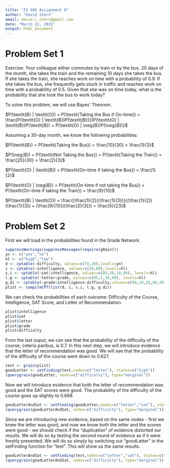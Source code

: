 ```yaml
---
title: "IS 605 Assignment 8"
author: "David Stern"
email: david.c.stern@gmail.com
date: "March 21, 2015"
output: html_document
---
```


Problem Set 1
=============

Exercise: Your colleague either commutes by train or by the bus. 20 days of the month,
she takes the train and the remaining 10 days she takes the bus. If she takes the
train, she reaches work on time with a probability of 0.9. If she takes the bus, she
frequently gets stuck in traffic and reaches work on time with a probability of 0.5.
Given that she was on time today, what is the probability that she took the bus to
work today?

To solve this problem, we will use Bayes' Theorem. 

$P(\textit{B} | \textit{O}) = P(\textit{Taking the Bus if On-time}) = \frac{P(\textit{O} | \textit{B})P(\textit{B})}{P(\textit{O} | \textit{B})P(\textit{B}) + P(\textit{O} | \neg{B})P(\neg{B})}$

Assuming a 30-day month, we know the following probabilities:

$P(\textit{B}) = P(\textit{Taking the Bus}) = \frac{10}{30} = \frac{1}{3}$

$P(\neg{B}) = P(\textit{Not Taking the Bus}) = P(\textit{Taking the Train}) = \frac{20}{30} = \frac{2}{3}$

$P(\textit{O} | \textit{B}) = P(\textit{On-time if taking the Bus}) = \frac{1}{2}$

$P(\textit{O} | \neg{B}) = P(\textit{On-time if not taking the Bus}) = P(\textit{On-time if taking the Train}) = \frac{9}{10}$

$P(\textit{B} | \textit{O}) = \frac{(\frac{1}{2})(\frac{1}{3})}{(\frac{1}{2})(\frac{1}{3}) + (\frac{9}{10})(\frac{2}{3})} = \frac{5}{23}$ 

Problem Set 2
=============

First we will load in the probabilities found in the Grade Network:

```r
suppressWarnings(suppressMessages(require(gRain)))
yn <- c("yes","no")
hl <- c("high","low")
d <- cptable(~difficulty, values=c(70,30),levels=yn) 
i <- cptable(~intelligence, values=c(20,80),levels=hl) 
s.i <- cptable(~sat|intelligence, values=c(80,20,10,90), levels=hl)
l.g <- cptable(~letter|grade, values=c(95,5,10,90), levels=hl) 
g.di <- cptable(~grade|intelligence:difficulty,values=c(90,10,20,80,99,1,40,60),levels=hl)
plist <- compileCPT(list(d, i, s.i, l.g, g.di))
```

We can check the probabilities of each outcome: Difficulty of the Course, Intelligence, SAT Score, and Letter of Recommendation.

```r
plist$intelligence
plist$sat
plist$letter
plist$grade
plist$difficulty
```

From the last ouput, we can see that the probability of the difficulty of the course, ceteris paribus, is 0.7. In this next step, we will introduce evidence that the letter of recommendation was good. We will see that the probability of the difficulty of the course went down to 0.627.

```r
test <- grain(plist)
goodLetter <- setFinding(test,nodes=c("letter"), states=c("high"))
(querygrain(goodLetter, nodes=c("difficulty"), type="marginal"))
```

Now we will introduce evidence that both the letter of recommendation was good and the SAT scores were good. The probability of the difficulty of the course goes up slightly to 0.668.

```r
goodLetterAndSat <- setFinding(goodLetter,nodes=c("letter","sat"), states=c("high","high"))
(querygrain(goodLetterAndSat, nodes=c("difficulty"), type="marginal"))
```

Since we are introducing new evidence, based on the same nodes - first we knew the letter was good, and now we know both the letter and the scores were good - we should check if the "duplication" of evidence distorted our results. We will do so by testing the second round of evidence as if it were freshly presented. We will do so simply by switching out "goodLetter" in the setFinding function for "test". This will show us the same results.

```r
goodLetterAndSat <- setFinding(test,nodes=c("letter","sat"), states=c("high","high"))
(querygrain(goodLetterAndSat, nodes=c("difficulty"), type="marginal"))
```
